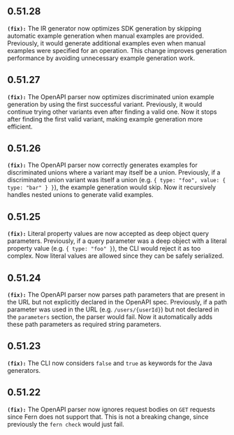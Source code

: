 ## 0.51.28
**`(fix):`** The IR generator now optimizes SDK generation by skipping automatic example generation when manual examples are provided.
Previously, it would generate additional examples even when manual examples were specified for an operation.
This change improves generation performance by avoiding unnecessary example generation work.


## 0.51.27
**`(fix):`** The OpenAPI parser now optimizes discriminated union example generation by using the first successful variant.
Previously, it would continue trying other variants even after finding a valid one. Now it stops after finding
the first valid variant, making example generation more efficient.


## 0.51.26
**`(fix):`** The OpenAPI parser now correctly generates examples for discriminated unions where a variant may itself be a union.
Previously, if a discriminated union variant was itself a union (e.g. `{ type: "foo", value: { type: "bar" } }`),
the example generation would skip. Now it recursively handles nested unions to generate valid examples.


## 0.51.25
**`(fix):`** Literal property values are now accepted as deep object query parameters. Previously, if a query parameter was a deep object
with a literal property value (e.g. `{ type: "foo" }`), the CLI would reject it as too complex. Now literal values are
allowed since they can be safely serialized.


## 0.51.24
**`(fix):`** The OpenAPI parser now parses path parameters that are present in the URL but not explicitly declared in the OpenAPI spec.
Previously, if a path parameter was used in the URL (e.g. `/users/{userId}`) but not declared in the `parameters` section,
the parser would fail. Now it automatically adds these path parameters as required string parameters.


## 0.51.23
**`(fix):`** The CLI now considers `false` and `true` as keywords for the Java generators.


## 0.51.22
**`(fix):`** The OpenAPI parser now ignores request bodies on `GET` requests since Fern does not support that.
This is not a breaking change, since previously the `fern check` would just fail.


